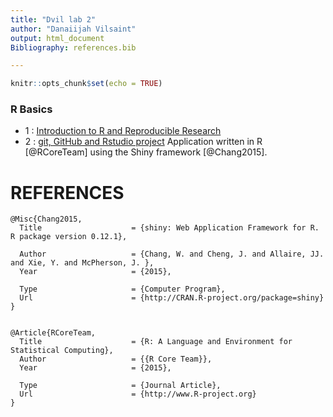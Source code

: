 ```yaml
---
title: "Dvil lab 2"
author: "Danaiijah Vilsaint"
output: html_document
Bibliography: references.bib

---
```


```r
knitr::opts_chunk$set(echo = TRUE)
```

### R Basics

* 1 : [Introduction to R and Reproducible Research](New-lab-1.html)
* 2 : [git, GitHub and Rstudio project](Lab2)
Application written in R [@RCoreTeam] using the Shiny framework [@Chang2015].

# REFERENCES
```
@Misc{Chang2015,
  Title                    = {shiny: Web Application Framework for R. R package version 0.12.1},

  Author                   = {Chang, W. and Cheng, J. and Allaire, JJ. and Xie, Y. and McPherson, J. },
  Year                     = {2015},

  Type                     = {Computer Program},
  Url                      = {http://CRAN.R-project.org/package=shiny}
}


@Article{RCoreTeam,
  Title                    = {R: A Language and Environment for Statistical Computing},
  Author                   = {{R Core Team}},
  Year                     = {2015},

  Type                     = {Journal Article},
  Url                      = {http://www.R-project.org}
}
```
